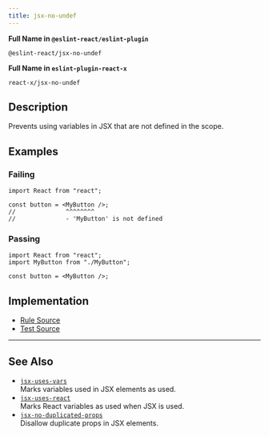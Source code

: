 ```yaml
---
title: jsx-no-undef
---
```


**Full Name in `@eslint-react/eslint-plugin`**

```plain copy
@eslint-react/jsx-no-undef
```

**Full Name in `eslint-plugin-react-x`**

```plain copy
react-x/jsx-no-undef
```

## Description

Prevents using variables in JSX that are not defined in the scope.

## Examples

### Failing

```tsx
import React from "react";

const button = <MyButton />;
//              ^^^^^^^^
//              - 'MyButton' is not defined
```

### Passing

```tsx
import React from "react";
import MyButton from "./MyButton";

const button = <MyButton />;
```

## Implementation

- [Rule Source](https://github.com/Rel1cx/eslint-react/tree/main/packages/plugins/eslint-plugin-react-x/src/rules/jsx-no-undef.ts)
- [Test Source](https://github.com/Rel1cx/eslint-react/tree/main/packages/plugins/eslint-plugin-react-x/src/rules/jsx-no-undef.spec.ts)

---

## See Also

- [`jsx-uses-vars`](./jsx-uses-vars)\
  Marks variables used in JSX elements as used.
- [`jsx-uses-react`](./jsx-uses-react)\
  Marks React variables as used when JSX is used.
- [`jsx-no-duplicated-props`](./jsx-no-duplicate-props)\
  Disallow duplicate props in JSX elements.
